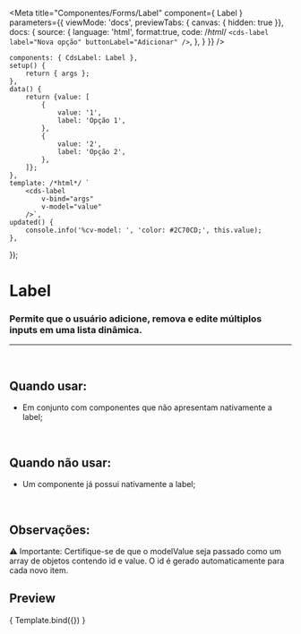 
<Meta
	title="Componentes/Forms/Label"
	component={ Label }
	parameters={{
		viewMode: 'docs',
		previewTabs: { canvas: { hidden: true }},
		docs: {
			source: {
				language: 'html',
				format:true,
				code: /*html*/ 
`<cds-label
	label="Nova opção"
	buttonLabel="Adicionar"
/>`,
			},
		}
	}}
/>

	components: { CdsLabel: Label },
	setup() {
		return { args };
	},
	data() {
		return {value: [
			{
				value: '1',
				label: 'Opção 1',
			},
			{
				value: '2',
				label: 'Opção 2',
			},
		]};
	},
	template: /*html*/ `
		<cds-label
			v-bind="args"
			v-model="value"
		/>`,
	updated() {
		console.info('%cv-model: ', 'color: #2C70CD;', this.value);
	},
});


# Label

### Permite que o usuário adicione, remova e edite múltiplos inputs em uma lista dinâmica.
---
<br />

## Quando usar:
- Em conjunto com componentes que não apresentam nativamente a label;

<br />

## Quando não usar:
- Um componente já possui nativamente a label;

<br />

## Observações:
⚠️ Importante: Certifique-se de que o modelValue seja passado como um array de objetos contendo id e value. O id é gerado automaticamente para cada novo item.

## Preview

<Canvas>
	<Story
		name="Label"
		args={{
			required: false,
			fluid: false,
			for: 'input-id',
			text: 'Label',
			tooltip: '',
			tooltipIcon: 'info-outline',
			supportLink: '',
			supportLinkUrl: '',
		}}
	>
		{ Template.bind({}) }
	</Story>
</Canvas>

<ArgsTable story="Label" />
